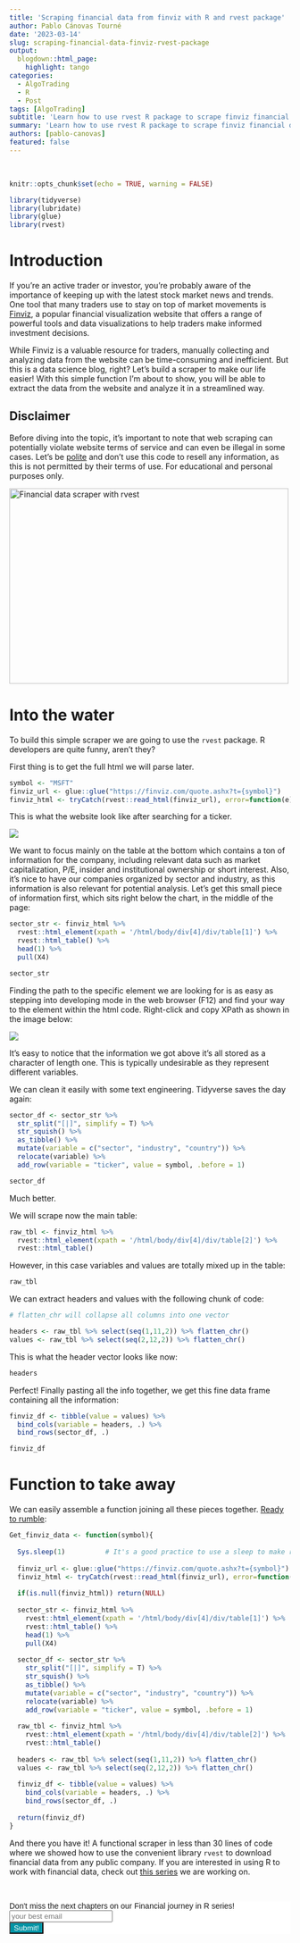 ---
title: 'Scraping financial data from finviz with R and rvest package'
author: Pablo Cánovas Tourné
date: '2023-03-14'
slug: scraping-financial-data-finviz-rvest-package
output: 
  blogdown::html_page:
    highlight: tango 
categories:
  - AlgoTrading
  - R
  - Post
tags: [AlgoTrading]
subtitle: 'Learn how to use rvest R package to scrape finviz financial data in less than 30 lines of code. Quick rvest tutorial to start your path in financial analysis with R'
summary: 'Learn how to use rvest R package to scrape finviz financial data in less than 30 lines of code. Quick rvest tutorial to start your path in financial analysis with R'
authors: [pablo-canovas]
featured: false
---

<br>

```{r setup, include=FALSE}
knitr::opts_chunk$set(echo = TRUE, warning = FALSE)
```

```{r, echo = FALSE, message=FALSE, warning=FALSE}
library(tidyverse)
library(lubridate)
library(glue)
library(rvest)
```

# Introduction

If you're an active trader or investor, you're probably aware of the importance of keeping up with the latest stock market news and trends. One tool that many traders use to stay on top of market movements is [Finviz](https://finviz.com), a popular financial visualization website that offers a range of powerful tools and data visualizations to help traders make informed investment decisions.

While Finviz is a valuable resource for traders, manually collecting and analyzing data from the website can be time-consuming and inefficient. But this is a data science blog, right? Let's build a scraper to make our life easier! With this simple function I'm about to show, you will be able to extract the data from the website and analyze it in a streamlined way.

## Disclaimer

Before diving into the topic, it's important to note that web scraping can potentially violate website terms of service and can even be illegal in some cases. Let's be [polite](https://dmi3kno.github.io/polite/) and don't use this code to resell any information, as this is not permitted by their terms of use. For educational and personal purposes only.

<img src="./featured.png" height="350px" width="500px" alt="Financial data scraper with rvest" />

# Into the water

To build this simple scraper we are going to use the ```rvest``` package. R developers are quite funny, aren't they?

First thing is to get the full html we will parse later.
```{r}
symbol <- "MSFT"
finviz_url <- glue::glue("https://finviz.com/quote.ashx?t={symbol}")
finviz_html <- tryCatch(rvest::read_html(finviz_url), error=function(e) NULL)
```

This is what the website look like after searching for a ticker. 

![](finviz_home.png)

We want to focus mainly on the table at the bottom which contains a ton of information for the company, including relevant data such as market capitalization, P/E, insider and institutional ownership or short interest.
Also, it's nice to have our companies organized by sector and industry, as this information is also relevant for potential analysis.
Let's get this small piece of information first, which sits right below the chart, in the middle of the page:

```{r}
sector_str <- finviz_html %>% 
  rvest::html_element(xpath = '/html/body/div[4]/div/table[1]') %>% 
  rvest::html_table() %>% 
  head(1) %>% 
  pull(X4) 

sector_str
```

Finding the path to the specific element we are looking for is as easy as stepping into developing mode in the web browser (F12) and find your way to the element within the html code. Right-click and copy XPath as shown in the image below:

![](finviz_xpath.png)

It's easy to notice that the information we got above it's all stored as a character of length one. This is typically undesirable as they represent different variables.

We can clean it easily with some text engineering. Tidyverse saves the day again:
```{r}
sector_df <- sector_str %>% 
  str_split("[|]", simplify = T) %>% 
  str_squish() %>% 
  as_tibble() %>% 
  mutate(variable = c("sector", "industry", "country")) %>% 
  relocate(variable) %>% 
  add_row(variable = "ticker", value = symbol, .before = 1)

sector_df
```
Much better.

We will scrape now the main table:
```{r}
raw_tbl <- finviz_html %>% 
  rvest::html_element(xpath = '/html/body/div[4]/div/table[2]') %>% 
  rvest::html_table() 
```

However, in this case variables and values are totally mixed up in the table:

```{r}
raw_tbl
```

We can extract headers and values with the following chunk of code:

```{r}
# flatten_chr will collapse all columns into one vector

headers <- raw_tbl %>% select(seq(1,11,2)) %>% flatten_chr() 
values <- raw_tbl %>% select(seq(2,12,2)) %>% flatten_chr()
```

This is what the header vector looks like now:
```{r}
headers
```

Perfect! Finally pasting all the info together, we get this fine data frame containing all the information:
```{r}
finviz_df <- tibble(value = values) %>%
  bind_cols(variable = headers, .) %>% 
  bind_rows(sector_df, .)

finviz_df
```

# Function to take away

We can easily assemble a function joining all these pieces together. [Ready to rumble](https://www.youtube.com/watch?v=nendMLrpI-s):


```{r}
Get_finviz_data <- function(symbol){
  
  Sys.sleep(1)          # It's a good practice to use a sleep to make repeated calls to the server
  
  finviz_url <- glue::glue("https://finviz.com/quote.ashx?t={symbol}")
  finviz_html <- tryCatch(rvest::read_html(finviz_url), error=function(e) NULL)
  
  if(is.null(finviz_html)) return(NULL)
  
  sector_str <- finviz_html %>% 
    rvest::html_element(xpath = '/html/body/div[4]/div/table[1]') %>% 
    rvest::html_table() %>% 
    head(1) %>% 
    pull(X4) 
  
  sector_df <- sector_str %>% 
    str_split("[|]", simplify = T) %>% 
    str_squish() %>% 
    as_tibble() %>% 
    mutate(variable = c("sector", "industry", "country")) %>% 
    relocate(variable) %>% 
    add_row(variable = "ticker", value = symbol, .before = 1)
  
  raw_tbl <- finviz_html %>% 
    rvest::html_element(xpath = '/html/body/div[4]/div/table[2]') %>% 
    rvest::html_table() 
  
  headers <- raw_tbl %>% select(seq(1,11,2)) %>% flatten_chr() 
  values <- raw_tbl %>% select(seq(2,12,2)) %>% flatten_chr()
  
  finviz_df <- tibble(value = values) %>%
    bind_cols(variable = headers, .) %>% 
    bind_rows(sector_df, .)
  
  return(finviz_df)
}
```

And there you have it! A functional scraper in less than 30 lines of code where we showed how to use the convenient library ```rvest``` to download financial data from any public company. If you are interested in using R to work with financial data, check out [this series](../value-invest-market-cap-data-r-ggplot-financial-times-theme/) we are working on.

<br>

```{=html}
<!-- Begin Mailchimp Signup Form -->
<link href="//cdn-images.mailchimp.com/embedcode/horizontal-slim-10_7.css" rel="stylesheet" type="text/css">
<link rel="stylesheet" type="text/css" href="https://csshake.surge.sh/csshake.min.css">
<style type="text/css">
	#mc_embed_signup{background:#fff; clear:left; font:14px Helvetica,Arial,sans-serif; width:100%;}
	 #mc_embed_signup .button {
  background-color: #0294A5; /* Green */
  color: white;
  transition-duration: 0.4s;
}
#mc_embed_signup .button:hover {
  background-color: #379392 !important; 
}

</style>
<div id="mc_embed_signup">
<form action="https://typethepipe.us4.list-manage.com/subscribe/post?u=91551f7ed29389a0de4f47665&amp;id=d95c503a48" method="post" id="mc-embedded-subscribe-form" name="mc-embedded-subscribe-form" class="validate" target="_blank" novalidate>
 <div id="mc_embed_signup_scroll">
	<label for="mce-EMAIL"> Don't miss the next chapters on our Financial journey in R series!</label>
	<input type="email" value="" name="EMAIL" class="email" id="mce-EMAIL" placeholder="your best email" required>
    <!-- real people should not fill this in and expect good things - do not remove this or risk form bot signups-->
    <div style="position: absolute; left: -5000px;" aria-hidden="true"><input type="text" name="b_91551f7ed29389a0de4f47665_d95c503a48" tabindex="-1" value=""></div>
    <div class="clear"><input type="submit" value="Submit!" name="subscribe" id="mc-embedded-subscribe" class="button"></div>
    </div>
</form>
</div>

<!--End mc_embed_signup-->
```


